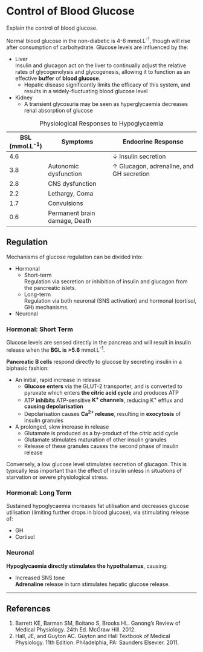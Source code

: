 # Control of Blood Glucose

:::dual
Explain the control of blood glucose.
:::

Normal blood glucose in the non-diabetic is 4-6 mmol.L^-1^, though will rise after consumption of carbohydrate. Glucose levels are influenced by the:

* Liver\
Insulin and glucagon act on the liver to continually adjust the relative rates of glycogenolysis and glycogenesis, allowing it to function as an effective **buffer** of **blood glucose**.
    * Hepatic disease significantly limits the efficacy of this system, and results in a widely-fluctuating blood glucose level
* Kidney\
    * A transient glycosuria may be seen as hyperglycaemia decreases renal absorption of glucose

:::column-margin
: Physiological Responses to Hypoglycaemia

| BSL (mmol.L^-1^) | Symptoms                      | Endocrine Response                       |
|------------------|-------------------------------|------------------------------------------|
| 4.6              |                               | ↓ Insulin secretion                      |
| 3.8              | Autonomic dysfunction         | ↑ Glucagon, adrenaline, and GH secretion |
| 2.8              | CNS dysfunction               |                                          |
| 2.2              | Lethargy, Coma                |                                          |
| 1.7              | Convulsions                   |                                          |
| 0.6              | Permanent brain damage, Death |                                          |
:::

## Regulation

Mechanisms of glucose regulation can be divided into:

* Hormonal
    * Short-term\
    Regulation via secretion or inhibition of insulin and glucagon from the pancreatic islets.
    * Long-term\
    Regulation via both neuronal (SNS activation) and hormonal (cortisol, GH) mechanisms.
* Neuronal

### Hormonal: Short Term

Glucose levels are sensed directly in the pancreas and will result in insulin release when the **BGL is >5.6** mmol.L^-1^.

**Pancreatic B cells** respond directly to glucose by secreting insulin in a biphasic fashion:

* An initial, rapid increase in release\
    * **Glucose enters** via the GLUT-2 transporter, and is converted to pyruvate which enters **the citric acid cycle** and produces ATP
    * ATP **inhibits** ATP-sensitive **K^+^ channels**, reducing K^+^ efflux and **causing depolarisation**
    * Depolarisation causes **Ca^2+^ release**, resulting in **exocytosis** of insulin granules
* A prolonged, slow increase in release
    * Glutamate is produced as a by-product of the citric acid cycle
    * Glutamate stimulates maturation of other insulin granules
    * Release of these granules causes the second phase of insulin release

Conversely, a low glucose level stimulates secretion of glucagon. This is typically less important than the effect of insulin unless in situations of starvation or severe physiological stress.

### Hormonal: Long Term

Sustained hypoglycaemia increases fat utilisation and decreases glucose utilisation (limiting further drops in blood glucose), via stimulating release of:

* GH
* Cortisol

### Neuronal

**Hypoglycaemia directly stimulates the hypothalamus**, causing:

* Increased SNS tone\
**Adrenaline** release in turn stimulates hepatic glucose release.


---

## References

1. Barrett KE, Barman SM, Boitano S, Brooks HL. Ganong's Review of Medical Physiology. 24th Ed. McGraw Hill. 2012.
2. Hall, JE, and Guyton AC. Guyton and Hall Textbook of Medical Physiology. 11th Edition. Philadelphia, PA: Saunders Elsevier. 2011. 

